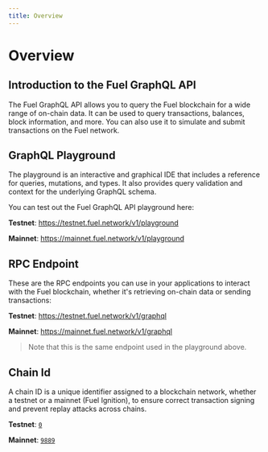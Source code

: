 ```yaml
---
title: Overview
---
```


# Overview

## Introduction to the Fuel GraphQL API

The Fuel GraphQL API allows you to query the Fuel blockchain for a wide range of on-chain data. It can be used to query transactions, balances, block information, and more. You can also use it to simulate and submit transactions on the Fuel network.

## GraphQL Playground

The playground is an interactive and graphical IDE that includes a reference for queries, mutations, and types. It also provides query validation and context for the underlying GraphQL schema.

You can test out the Fuel GraphQL API playground here:

**Testnet**: https://testnet.fuel.network/v1/playground

**Mainnet**: https://mainnet.fuel.network/v1/playground

## RPC Endpoint

These are the RPC endpoints you can use in your applications to interact with the Fuel blockchain, whether it's retrieving on-chain data or sending transactions:

**Testnet**: https://testnet.fuel.network/v1/graphql

**Mainnet**: https://mainnet.fuel.network/v1/graphql

> Note that this is the same endpoint used in the playground above.

## Chain Id

A chain ID is a unique identifier assigned to a blockchain network, whether a testnet or a mainnet (Fuel Ignition), to ensure correct transaction signing and prevent replay attacks across chains.

**Testnet**: [`0`](https://github.com/FuelLabs/chain-configuration/blob/master/ignition-test/chain_config.json#L41)

**Mainnet**: [`9889`](https://github.com/FuelLabs/chain-configuration/blob/master/ignition/chain_config.json#L41)

